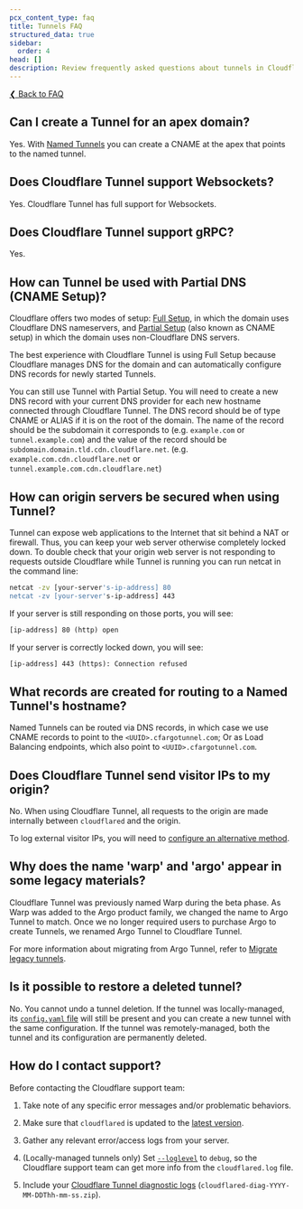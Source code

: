 ```yaml
---
pcx_content_type: faq
title: Tunnels FAQ
structured_data: true
sidebar:
  order: 4
head: []
description: Review frequently asked questions about tunnels in Cloudflare Zero Trust.
---
```



[❮ Back to FAQ](/cloudflare-one/faq/)

## ​Can I create a Tunnel for an apex domain?

Yes. With [Named Tunnels](https://blog.cloudflare.com/argo-tunnels-that-live-forever/) you can create a CNAME at the apex that points to the named tunnel.

## ​Does Cloudflare Tunnel support Websockets?

Yes. Cloudflare Tunnel has full support for Websockets.

## ​Does Cloudflare Tunnel support gRPC?

Yes. <Render file="tunnel/grpc-support" />

## How can Tunnel be used with Partial DNS (CNAME Setup)?

Cloudflare offers two modes of setup: [Full Setup](/dns/zone-setups/full-setup/), in which the domain uses Cloudflare DNS nameservers, and [Partial Setup](/dns/zone-setups/partial-setup/) (also known as CNAME setup) in which the domain uses non-Cloudflare DNS servers.

The best experience with Cloudflare Tunnel is using Full Setup because Cloudflare manages DNS for the domain and can automatically configure DNS records for newly started Tunnels.

You can still use Tunnel with Partial Setup. You will need to create a new DNS record with your current DNS provider for each new hostname connected through Cloudflare Tunnel. The DNS record should be of type CNAME or ALIAS if it is on the root of the domain. The name of the record should be the subdomain it corresponds to (e.g. `example.com` or `tunnel.example.com`) and the value of the record should be `subdomain.domain.tld.cdn.cloudflare.net`. (e.g. `example.com.cdn.cloudflare.net` or `tunnel.example.com.cdn.cloudflare.net`)

## How can origin servers be secured when using Tunnel?

Tunnel can expose web applications to the Internet that sit behind a NAT or firewall. Thus, you can keep your web server otherwise completely locked down. To double check that your origin web server is not responding to requests outside Cloudflare while Tunnel is running you can run netcat in the command line:

```sh
netcat -zv [your-server's-ip-address] 80
netcat -zv [your-server's-ip-address] 443
```

If your server is still responding on those ports, you will see:

```txt
[ip-address] 80 (http) open
```

If your server is correctly locked down, you will see:

```txt
[ip-address] 443 (https): Connection refused
```

## What records are created for routing to a Named Tunnel's hostname?

Named Tunnels can be routed via DNS records, in which case we use CNAME records to point to the `<UUID>.cfargotunnel.com`; Or as Load Balancing endpoints, which also point to `<UUID>.cfargotunnel.com`.

## Does Cloudflare Tunnel send visitor IPs to my origin?

No. When using Cloudflare Tunnel, all requests to the origin are made internally between `cloudflared` and the origin.

To log external visitor IPs, you will need to [configure an alternative method](/support/troubleshooting/restoring-visitor-ips/restoring-original-visitor-ips/).

## Why does the name 'warp' and 'argo' appear in some legacy materials?

Cloudflare Tunnel was previously named Warp during the beta phase. As Warp was added to the Argo product family, we changed the name to Argo Tunnel to match. Once we no longer required users to purchase Argo to create Tunnels, we renamed Argo Tunnel to Cloudflare Tunnel.

For more information about migrating from Argo Tunnel, refer to [Migrate legacy tunnels](/cloudflare-one/connections/connect-networks/do-more-with-tunnels/migrate-legacy-tunnels/).

## Is it possible to restore a deleted tunnel?

No. You cannot undo a tunnel deletion. If the tunnel was locally-managed, its [`config.yaml` file](/cloudflare-one/connections/connect-networks/get-started/tunnel-useful-terms/#configuration-file) will still be present and you can create a new tunnel with the same configuration. If the tunnel was remotely-managed, both the tunnel and its configuration are permanently deleted.

## How do I contact support?

Before contacting the Cloudflare support team:

1. Take note of any specific error messages and/or problematic behaviors.

2. Make sure that `cloudflared` is updated to the [latest version](https://github.com/cloudflare/cloudflared).

3. Gather any relevant error/access logs from your server.

4. (Locally-managed tunnels only) Set [`--loglevel`](/cloudflare-one/connections/connect-networks/configure-tunnels/cloudflared-parameters/run-parameters/#loglevel) to `debug`, so the Cloudflare support team can get more info from the `cloudflared.log` file.

5. Include your [Cloudflare Tunnel diagnostic logs](/cloudflare-one/connections/connect-networks/troubleshoot-tunnels/diag-logs/) (`cloudflared-diag-YYYY-MM-DDThh-mm-ss.zip`).
